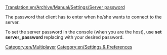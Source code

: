 [[Translation:en/Archive/Manual/Settings/Server password]]


The password that client has to enter when he/she wants to connect to the server.

To set the server password in the console (when you are the host), use '''set server_password <password>''' replacing <password> with your desired password.

[[Category:en/Multiplayer]]
[[Category:en/Settings & Preferences]]
{{en/Stub}}